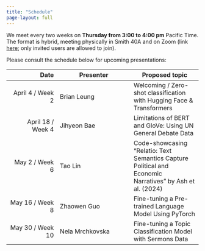 ```yaml
---
title: "Schedule"
page-layout: full
---
```


We meet every two weeks on **Thursday from 3:00 to 4:00 pm** Pacific Time. The format is hybrid, meeting physically in Smith 40A and on Zoom (link [here](https://washington.zoom.us/j/96588041199); only invited users are allowed to join).

Please consult the schedule below for upcoming presentations:

|              Date | Presenter       | Proposed topic                                                                                           |
|------------------:|----------------------------|--------------------------|
|  April 4 / Week 2 | Brian Leung     | Welcoming / Zero-shot classification with Hugging Face & Transformers                                    |
| April 18 / Week 4 | Jihyeon Bae     | Limitations of BERT and GloVe: Using UN General Debate Data                                              |
|    May 2 / Week 6 | Tao Lin         | Code-showcasing “Relatio: Text Semantics Capture Political and Economic Narratives” by Ash et al. (2024) |
|   May 16 / Week 8 | Zhaowen Guo     | Fine-tuning a Pre-trained Language Model Using PyTorch                                                   |
|  May 30 / Week 10 | Nela Mrchkovska | Fine-tuning a Topic Classification Model with Sermons Data                                               |
